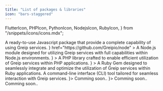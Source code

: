 ```yaml
---
title: "List of packages & libraries"
icon: "bars-staggered"
---
```


  FlutterIcon,
  PHPIcon,
  PythonIcon,
  NodejsIcon,
  RubyIcon,
} from "/snippets/icons/icons.mdx";

<CardGroup cols={2}>
  <Card
    title="Javascript package"
    icon="js"
    href="https://github.com/Greipio/javascript"
    color="yellow"
  >
    A ready-to-use Javascript package that provide a complete capability of
    using Greip services.
  </Card>
  <Card
    title="Node.js library"
    icon={<NodejsIcon />}
    href="https://github.com/Greipio/node"
  >
    A Node.js module designed for utilizing Greip services with full
    capabilities within Node.js environments.
  </Card>
  <Card
    title="PHP Library"
    href="https://github.com/Greipio/php"
    icon={<PHPIcon />}
  >
    A PHP library crafted to enable efficient utilization of Greip services
    within PHP applications.
  </Card>
  <Card
    title="Ruby Gem"
    href="https://github.com/Greipio/ruby"
    icon={<RubyIcon />}
  >
    A Ruby Gem designed to seamlessly integrate and optimize the utilization of
    Greip services within Ruby applications.
  </Card>
  <Card
    title="Greip CLI"
    icon="terminal"
    href="https://github.com/Greipio/Greip-CLI"
  >
    A command-line interface (CLI) tool tailored for seamless interaction with
    Greip services.
  </Card>
  <Card title="Python Library" icon={<PythonIcon />}>
    Comming soon..
  </Card>
  <Card title="Flutter Package" icon={<FlutterIcon />}>
    Comming soon..
  </Card>
  <Card title="PHP Laravel Package" icon="laravel" color="#F05340">
    Comming soon..
  </Card>
</CardGroup>
